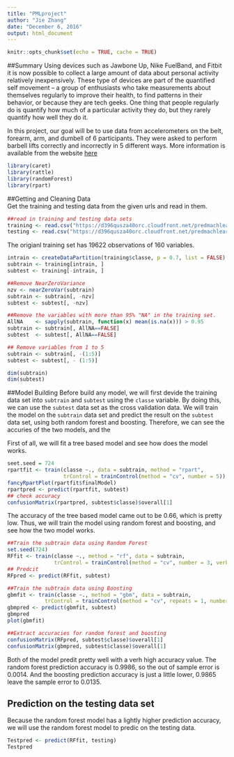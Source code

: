 ```yaml
---
title: "PMLproject"
author: "Jie Zhang"
date: "December 6, 2016"
output: html_document
---
```


```r
knitr::opts_chunk$set(echo = TRUE, cache = TRUE)
```

##Summary
Using devices such as Jawbone Up, Nike FuelBand, and Fitbit it is now possible to collect a large amount of data about personal activity relatively inexpensively. These type of devices are part of the quantified self movement – a group of enthusiasts who take measurements about themselves regularly to improve their health, to find patterns in their behavior, or because they are tech geeks. One thing that people regularly do is quantify how much of a particular activity they do, but they rarely quantify how well they do it. 

In this project, our goal will be to use data from accelerometers on the belt, forearm, arm, and dumbell of 6 participants. They were asked to perform barbell lifts correctly and incorrectly in 5 different ways. More information is available from the website [here](http://groupware.les.inf.puc-rio.br/har)

```r
library(caret)
library(rattle)
library(randomForest)
library(rpart)
```

##Getting and Cleaning Data     
Get the training and testing data from the given urls and read in them.       
```r
##read in training and testing data sets
training <- read.csv("https://d396qusza40orc.cloudfront.net/predmachlearn/pml-training.csv", na.strings = c("NA","#DIV/0!",""))
testing <- read.csv("https://d396qusza40orc.cloudfront.net/predmachlearn/pml-testing.csv", na.strings=c("NA","#DIV/0!",""))
```
The origianl training set has 19622 observations of 160 variables.     
```r
intrain <- createDataPartition(training$classe, p = 0.7, list = FALSE)
subtrain <- training[intrain, ]
subtest <- training[-intrain, ]

##Remove NearZeroVariance
nzv <- nearZeroVar(subtrain)
subtrain <- subtrain[, -nzv]
subtest <- subtest[, -nzv]

##Remove the variables with more than 95% "NA" in the training set. 
AllNA    <- sapply(subtrain, function(x) mean(is.na(x))) > 0.95
subtrain <- subtrain[, AllNA==FALSE]
subtest  <- subtest[, AllNA==FALSE]

## Remove variables from 1 to 5
subtrain <- subtrain[, -(1:5)]
subtest <- subtest[, - (1:5)]

dim(subtrain)
dim(subtest)
```

##Model Building
Before build any model, we will first devide the training data set into `subtrain` and `subtest` using the `classe` variable. By doing this, we can use the `subtest` data set as the cross validation data. We will train the model on the `subtrain` data set and predict the result on the `subtest` data set, using both random forest and boosting. Therefore, we can see the accuries of the two models, and the 

First of all, we will fit a tree based model and see how does the model works.
```r
seet.seed = 724
rpartfit <- train(classe ~., data = subtrain, method = "rpart",
                  trControl = trainControl(method = "cv", number = 5))
fancyRpartPlot(rpartfit$finalModel)
rpartpred <- predict(rpartfit, subtest)
## check accuracy
confusionMatrix(rpartpred, subtest$classe)$overall[1]
```
The accuracy of the tree based model came out to be 0.66, which is pretty low. Thus, we will train the model using random forest and boosting, and see how the two model works.   

```r
##Train the subtrain data using Random Forest 
set.seed(724)
RFfit <- train(classe ~., method = "rf", data = subtrain,
               trControl = trainControl(method = "cv", number = 3, verboseIter = FALSE))
## Predcit
RFpred <- predict(RFfit, subtest)

##Train the subtrain data using Boosting
gbmfit <- train(classe ~., method = "gbm", data = subtrain,
            trControl = trainControl(method = "cv", repeats = 1, number = 5))
gbmpred <- predict(gbmfit, subtest)
gbmpred
plot(gbmfit)
```
   
```r
##Extract accuracies for random forest and boosting
confusionMatrix(RFpred, subtest$classe)$overall[1]
confusionMatrix(gbmpred, subtest$classe)$overall[1]
```
Both of the model predit pretty well with a verh high accuracy value. The random forest prediction accuracy is 0.9986, so the out of sample error is 0.0014. And the boosting prediction accuracy is just a little lower, 0.9865 leave the sample error to 0.0135.    

## Prediction on the testing data set    
Because the random forest model has a lightly higher prediction accuracy, we will use the random forest model to predic on the testing data.
```r
Testpred <- predict(RFfit, testing)
Testpred
```

